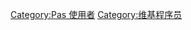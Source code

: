 {{Babel program|delphi|Object Pascal|zero=0|five=5}}
[[Category:Pas_使用者|Category:Pas 使用者]]
[[Category:维基程序员|Category:维基程序员]]